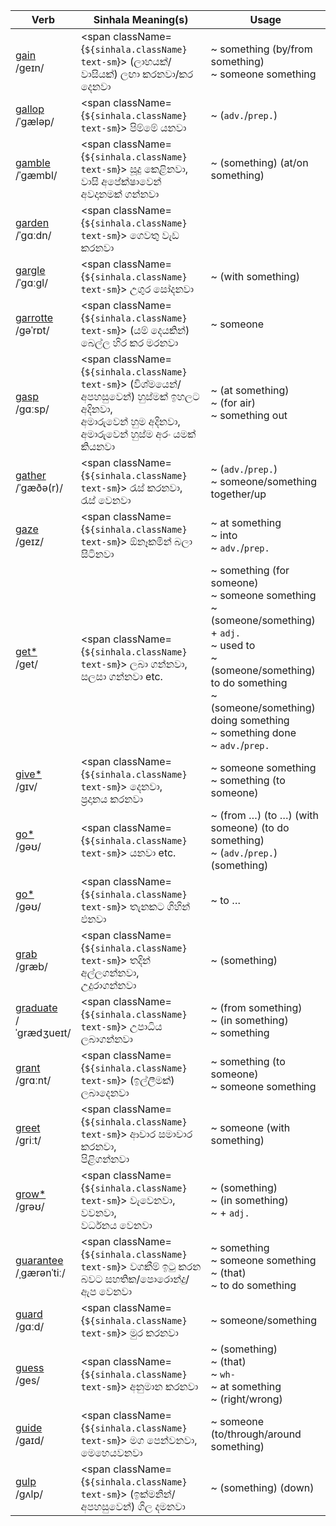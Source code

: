 
| Verb                                                                                                                 | Sinhala Meaning(s)                                                                                       | Usage                                                                                                                                                                                                                            |
| -------------------------------------------------------------------------------------------------------------------- | -------------------------------------------------------------------------------------------------------- | -------------------------------------------------------------------------------------------------------------------------------------------------------------------------------------------------------------------------------- |
| <a href="/essential-verbs/g/examples#gain">gain</a>           <br/><span className="font-light">/ɡeɪn/       </span> |<span className={`${sinhala.className} text-sm`}> (ලාභයක්/වාසියක්) ලඟා කරනවා/කර දෙනවා                                                                     </span> | ~ something (by/from something)<br/>~ someone something                                                                                                                                                                          |
| <a href="/essential-verbs/g/examples#gallop">gallop</a>       <br/><span className="font-light">/ˈɡæləp/     </span> |<span className={`${sinhala.className} text-sm`}> පිම්මේ යනවා                                                                                             </span> | ~ (`adv.`/`prep.`)                                                                                                                                                                                                               |
| <a href="/essential-verbs/g/examples#gamble">gamble</a>       <br/><span className="font-light">/ˈɡæmbl/     </span> |<span className={`${sinhala.className} text-sm`}> සූදු කෙළිනවා,<br/>වාසි අපේක්ෂාවෙන් අවදානමක් ගන්නවා                                                      </span> | ~ (something) (at/on something)                                                                                                                                                                                                  |
| <a href="/essential-verbs/g/examples#garden">garden</a>       <br/><span className="font-light">/ˈɡɑːdn/     </span> |<span className={`${sinhala.className} text-sm`}> ගෙවතු වැඩ කරනවා                                                                                         </span> |                                                                                                                                                                                                                                  |
| <a href="/essential-verbs/g/examples#gargle">gargle</a>       <br/><span className="font-light">/ˈɡɑːɡl/     </span> |<span className={`${sinhala.className} text-sm`}> උගුර සෝදනවා                                                                                             </span> | ~ (with something)                                                                                                                                                                                                               |
| <a href="/essential-verbs/g/examples#garrotte">garrotte</a>   <br/><span className="font-light">/ɡəˈrɒt/     </span> |<span className={`${sinhala.className} text-sm`}> (යම් දෙයකින්) බෙල්ල හිර කර මරනවා                                                                        </span> | ~ someone                                                                                                                                                                                                                        |
| <a href="/essential-verbs/g/examples#gasp">gasp</a>           <br/><span className="font-light">/ɡɑːsp/      </span> |<span className={`${sinhala.className} text-sm`}> (විශ්මයෙන්/අපහසුවෙන්) හුස්මක් ඉහලට අදිනවා,<br/>අමාරුවෙන් හුම අදිනවා,<br/>අමාරුවෙන් හුස්ම අරං යමක් කියනවා</span> | ~ (at something)<br/>~ (for air)<br/>~ something out                                                                                                                                                                             |
| <a href="/essential-verbs/g/examples#gather">gather</a>       <br/><span className="font-light">/ˈɡæðə(r)/   </span> |<span className={`${sinhala.className} text-sm`}> රැස් කරනවා,<br/>රැස් වෙනවා                                                                              </span> | ~ (`adv.`/`prep.`)<br/>~ someone/something together/up                                                                                                                                                                           |
| <a href="/essential-verbs/g/examples#gaze">gaze</a>           <br/><span className="font-light">/ɡeɪz/       </span> |<span className={`${sinhala.className} text-sm`}> ඕනෑකමින් බලා සිටිනවා                                                                                    </span> | ~ at something<br/>~ into<br/>~ `adv.`/`prep.`                                                                                                                                                                                   |
| <a href="/essential-verbs/g/examples#get">get\*</a>           <br/><span className="font-light">/ɡet/        </span> |<span className={`${sinhala.className} text-sm`}> ලබා ගන්නවා,<br/>සලසා ගන්නවා etc.                                                                        </span> | ~ something (for someone)<br/>~ someone something<br/>~ (someone/something) + `adj.`<br/>~ used to<br/>~ (someone/something) to do something<br/>~ (someone/something) doing something<br/>~ something done<br/>~ `adv.`/`prep.` |
| <a href="/essential-verbs/g/examples#give">give\*</a>         <br/><span className="font-light">/ɡɪv/        </span> |<span className={`${sinhala.className} text-sm`}> දෙනවා,<br/>ප්‍රදානය කරනවා                                                                               </span> | ~ someone something<br/>~ something (to someone)                                                                                                                                                                                 |
| <a href="/essential-verbs/g/examples#go">go\*</a>             <br/><span className="font-light">/gəʊ/        </span> |<span className={`${sinhala.className} text-sm`}> යනවා etc.                                                                                               </span> | ~ (from …) (to …) (with someone) (to do something)<br/>~ (`adv.`/`prep.`) (something)                                                                                                                                            |
| <a href="/essential-verbs/g/examples#go">go\*</a>             <br/><span className="font-light">/gəʊ/        </span> |<span className={`${sinhala.className} text-sm`}> තැනකට ගිහින් එනවා                                                                                       </span> | ~ to …                                                                                                                                                                                                                           |
| <a href="/essential-verbs/g/examples#grab">grab</a>           <br/><span className="font-light">/ɡræb/       </span> |<span className={`${sinhala.className} text-sm`}> තදින් අල්ලගන්නවා,<br/>උදුරාගන්නවා                                                                       </span> | ~ (something)                                                                                                                                                                                                                    |
| <a href="/essential-verbs/g/examples#graduate">graduate</a>   <br/><span className="font-light">/ˈɡrædʒueɪt/ </span> |<span className={`${sinhala.className} text-sm`}> උපාධිය ලබාගන්නවා                                                                                        </span> | ~ (from something)<br/>~ (in something)<br/>~ something                                                                                                                                                                          |
| <a href="/essential-verbs/g/examples#grant">grant</a>         <br/><span className="font-light">/ɡrɑːnt/     </span> |<span className={`${sinhala.className} text-sm`}> (ඉල්ලීමක්) ලබාදෙනවා                                                                                     </span> | ~ something (to someone)<br/>~ someone something                                                                                                                                                                                 |
| <a href="/essential-verbs/g/examples#greet">greet</a>         <br/><span className="font-light">/ɡriːt/      </span> |<span className={`${sinhala.className} text-sm`}> ආචාර සමාචාර කරනවා,<br/>පිළිගන්නවා                                                                       </span> | ~ someone (with something)                                                                                                                                                                                                       |
| <a href="/essential-verbs/g/examples#grow">grow\*</a>         <br/><span className="font-light">/ɡrəʊ/       </span> |<span className={`${sinhala.className} text-sm`}> වැවෙනවා,<br/>වවනවා,<br/>වර්ධනය වෙනවා                                                                    </span> | ~ (something)<br/>~ (in something)<br/>~ + `adj.`                                                                                                                                                                                |
| <a href="/essential-verbs/g/examples#guarantee">guarantee</a> <br/><span className="font-light">/ˌɡærənˈtiː/ </span> |<span className={`${sinhala.className} text-sm`}> වගකීම් ඉටු කරන බවට සහතික/පොරොන්දු/ඇප වෙනවා                                                              </span> | ~ something<br/>~ someone something<br/>~ (that)<br/>~ to do something                                                                                                                                                           |
| <a href="/essential-verbs/g/examples#guard">guard</a>         <br/><span className="font-light">/ɡɑːd/       </span> |<span className={`${sinhala.className} text-sm`}> මුර කරනවා                                                                                               </span> | ~ someone/something                                                                                                                                                                                                              |
| <a href="/essential-verbs/g/examples#guess">guess</a>         <br/><span className="font-light">/ɡes/        </span> |<span className={`${sinhala.className} text-sm`}> අනුමාන කරනවා                                                                                            </span> | ~ (something)<br/>~ (that)<br/>~ `wh-`<br/>~ at something<br/>~ (right/wrong)                                                                                                                                                    |
| <a href="/essential-verbs/g/examples#guide">guide</a>         <br/><span className="font-light">/ɡaɪd/       </span> |<span className={`${sinhala.className} text-sm`}> මග පෙන්වනවා,<br/>මෙහෙයවනවා                                                                              </span> | ~ someone (to/through/around something)                                                                                                                                                                                          |
| <a href="/essential-verbs/g/examples#gulp">gulp</a>           <br/><span className="font-light">/ɡʌlp/       </span> |<span className={`${sinhala.className} text-sm`}> (ඉක්මනින්/අපහසුවෙන්) ගිල දමනවා                                                                          </span> | ~ (something) (down)                                                                                                                                                                                                             |